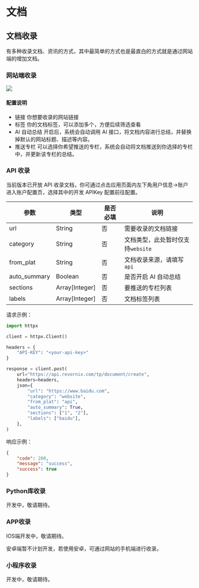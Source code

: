 # 文档

## 文档收录

有多种收录文档、资讯的方式，其中最简单的方式也是最直白的方式就是通过网站端的增加文档。

### 网站端收录

![](https://oss.link.qingyon.com/images/202503251656983.png)

#### 配置说明

- 链接 你想要收录的网站链接
- 标签 你的文档标签，可以添加多个，方便后续筛选查看
- AI 自动总结 开启后，系统会自动调用 AI 接口，将文档内容进行总结，并替换掉默认的网站标题、描述等内容。
- 推送专栏 可以选择你希望推送的专栏，系统会自动将文档推送到你选择的专栏中，并更新该专栏的总结。

### API 收录

当前版本已开放 API 收录文档，你可通过点击应用页面内左下角用户信息->账户进入账户配置页，选择其中的开发 APIKey 配置前往配置。

| 参数         | 类型           | 是否必填 | 说明                              |
| ------------ | -------------- | -------- | --------------------------------- |
| url          | String         | 否       | 需要收录的文档链接                |
| category     | String         | 否       | 文档类型，此处暂时仅支持`website` |
| from_plat    | String         | 否       | 文档收录来源，请填写`api`         |
| auto_summary | Boolean        | 否       | 是否开启 AI 自动总结              |
| sections     | Array[Integer] | 否       | 要推送的专栏列表                  |
| labels       | Array[Integer] | 否       | 文档标签列表                      |

请求示例：

```python
import httpx

client = httpx.Client()

headers = {
    "API-KEY": "<your-api-key>"
}

response = client.post(
    url="https://api.revornix.com/tp/document/create",
    headers=headers,
    json={
        "url": "https://www.baidu.com",
        "category": "website",
        "from_plat": "api",
        "auto_summary": True,
        "sections": ["1", "2"],
        "labels": ["baidu"],
    },
)
```

响应示例：

```json
{
	"code": 200,
	"message": "success",
	"success": true
}
```

### Python库收录

开发中，敬请期待。

### APP收录

IOS端开发中，敬请期待。

安卓端暂不计划开发，若使用安卓，可通过网站的手机端进行收录。

### 小程序收录

开发中，敬请期待。
